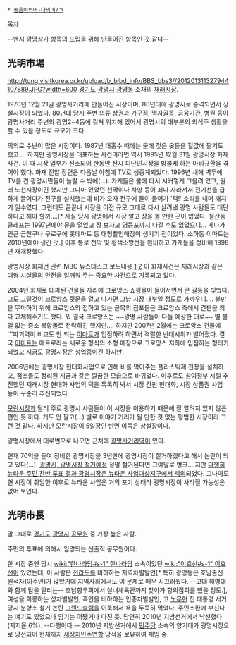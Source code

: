  * [[동음이의어·다의어/ㄱ]]

[[목차]]

--왠지 [[광명상가]] 항목의 드립을 위해 만들어진 항목인 것 같다--
== 光明市場 ==
http://tong.visitkorea.or.kr/upload/b_blbd_info/BBS_bbs3//201201311327944107889.JPG?width=600
[[경기도]] [[광명시]] [[광명동]] 소재의 [[재래시장]].

1970년 12월 21일 광명사거리에 만들어진 시장이며, 80년대에 광명시로 승격되면서 상설시장이 되었다. 80년대 당시 주변 의류 상권과 가구점, 먹자골목, 금융기관, 병원 등이 광명사거리 주변의 광명2~4동에 걸쳐 위치해 있어서 광명시의 대부분의 의식주 생활을 할 수 있을 정도로 규모가 크다. 

의외로 수난이 많은 시장이다. 1987년 대홍수 때에는 물에 젖은 옷들을 헐값에 팔기도 했고.... 하지만 광명시장을 대표하는 사건이라면 역시 1995년 12월 31일 광명시장 화재사건. 이 때 시장 일부가 전소되어 한동안 전시 피난민시장을 방불케 하는 아비규환을 겪어야 했다. 화재 진압 장면은 다음날 아침에 TV로 생중계되었다. 1996년 새해 벽두에 TV를 켠 광명시민들이 놀랄 수 밖에(...). 가게들은 불에 타서 시커멓게 그을려 있고, 원래 노천시장이긴 했지만 그나마 있었던 천막이나 차양 등이 죄다 사라져서 전기선을 급하게 끌어다가 전구를 설치했는데 비가 오자 전구에 물이 들어가 '퍽!' 소리를 내며 깨지기 일수였다. 그런데도 끝끝내 시장을 이전 규모 그대로 다시 살려낸 광명 사람들도 대단하다고 해야 할까....[* 사실 당시 광명에서 시장 말고 장을 볼 만한 곳이 없었다. 철산동 클레프는 1997년에야 문을 열었고 장 보자고 영등포까지 나갈 수도 없었으니... 게다가 인근 금천구나 구로구에 롯데마트 등 대형할인매장이 생기기 전이었다. 소하동 이마트는 2010년에야 생긴 것.] 이후 통로 천막 및 황색소방선을 완비하고 가게들을 정비해 1998년 재개장했다.

광명시장 화재건 관련 MBC 뉴스데스크 보도내용 [http://imnews.imbc.com//20dbnews/history/1995/1965763_6157.html 1] [http://imnews.imbc.com//20dbnews/history/1995/1965765_6157.html 2]
이 화재사건은 재래시장과 같은 대형 시설물의 안전을 일깨워 주는 중요한 사건으로 기록되고 있다.

2004년 화재로 대파된 건물들 자리에 크로앙스 쇼핑몰이 들어서면서 큰 갈등을 빚었다. 그도 그럴것이 크로앙스 뒷문을 열고 나가면 그냥 시장 내부일 정도로 가까우니.... 불만을 무마하기 위해 크로앙스와 접하고 있는 골목의 점포들은 크로앙스 측에서 간판을 죄다 교체해주기도 했다. 뭐 결국 크로앙스는 ~~광명 사람들이 다들 예상한 대로~~ 별 볼 일 없는 중소 복합몰로 전락하긴 했지만.... 하지만 2007년 2월에는 크로앙스 건물에 '''파괴력이 비교도 안 되는 [[이마트]]가 입점하려 하면서 격렬한 반대시위가 벌어졌다. 결국 [[이마트]]는 메트로라는 새로운 형식의 소형 매장으로 크로앙스 지하에 입점하는 형태가 되었고 지금도 광명시장은 성업중이긴 하지만.

2006년에는 광명시장 현대화사업으로 인해 비를 막아주는 플라스틱제 천장을 설치하고, 점포들도 정리된 지금과 같은 깔끔한 모습으로 바뀌었다. 이후로도 참여정부 시절 추진했던 재래시장 현대화 사업의 덕을 톡톡히 봐서 시장 간판 현대화, 시장 상품권 사업 등이 꾸준히 추진되었다.

[[모란시장]]과 달리 주로 광명시 사람들이 이 시장을 이용하기 때문에 잘 알려져 있지 않은 편인 듯 하다. 개도 안 팔고(...) 별로 이야기 거리가 될 만한 것 없는 평범한 시장이라 그런 것 같다. 하지만 모란시장이 5일장인 반면 이쪽은 상설장이다.

광명시장에서 대로변으로 나오면 근처에 [[광명사거리역]]이 있다.

현재 70억을 들여 정비한 광명시장을 3년만에 광명시장이 철거하겠다고 해서 논란이 되고 있다(…).
[http://hanitv.com/haninews/sub_index.php?movie_idx=623&depth1_idx=7&info_idx=19&pagesize=10&gotopage=1 광명시, 광명시장 철거예정] 정말 철거된다면 그야말로 병크....지만 [http://www.kyeonggi.com/news/articleView.html?idxno=545525 다행히 뉴타운 주민 찬반 투표 결과 광명시장은 뉴타운 사업대상지구에서 제외]되었다. 그나마도 현 시장이 취임한 이후로 뉴타운 사업은 거의 포기 상태라 광명시장이 사라질 가능성은 없어 보인다.

== 光明市長 ==
말 그대로 [[경기도]] [[광명시]] [[공무원]] 중 가장 높은 사람.

주민의 투표에 의해서 임명되는 선출직 공무원이다.

한 시장 중엔 당시 [[wiki:"한나라당#s-1" 한나라당]] 소속이었던 [[wiki:"이효선#s-1" 이효선]]이 있었는데, 이 사람은 [[전라도]]를 비하하는 지역차별발언[* 특히 광명동은 호남출신 원적자(이주민)가 많았기에 지역사회에서도 이 문제로 매우 시끄러웠다. --고대 해병대와 함께 탑을 달리는-- 호남향우회에서 실내체육관까지 찾아가 항의집회를 했을 정도.], 여성을 희롱하는 성차별발언, 흑인을 비하하는 인종차별발언, 고 [[노무현]] 전 대통령 서거 당시 분향소 철거 논란 [[그랜드슬램]]을 이룩해서 욕을 두둑히 먹었다. 주민소환에 부친다는 얘기도 있었으나 임기는 어쨌거나 마친 듯. 당연히 2010년 지방선거에서 낙선했다(지지율 6%). --다행이다.-- 2010년 지방선거에서 [[민주당(2008년)|민주당]] 소속의 양기대가 광명시장으로 당선되어 현재까지 [[새정치민주연합]] 당적을 보유하여 재임 중.
